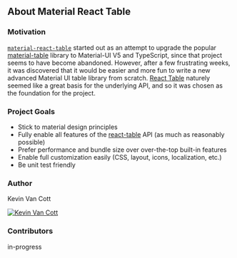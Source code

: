 
<Head>
  <title>Material React Table - About &amp; FAQ</title>
</Head>

## About Material React Table

<Summary />

### Motivation

[`material-react-table`](https://www.npmjs.com/package/material-react-table) started out as an attempt to upgrade the popular [material-table](https://material-table.com/) library to Material-UI V5 and TypeScript, since that project seems to have become abandoned. However, after a few frustrating weeks, it was discovered that it would be easier and more fun to write a new advanced Material UI table library from scratch. [React Table](https://react-table.tanstack.com/) naturely seemed like a great basis for the underlying API, and so it was chosen as the foundation for the project.

### Project Goals

- Stick to material design principles
- Fully enable all features of the [react-table](https://react-table.tanstack.com/) API (as much as reasonably possible)
- Prefer performance and bundle size over over-the-top built-in features
- Enable full customization easily (CSS, layout, icons, localization, etc.)
- Be unit test friendly

### Author

Kevin Van Cott

[![Kevin Van Cott](/profile.jpg)](https://github.com/KevinVandy)

### Contributors

in-progress

<LinkCards />
